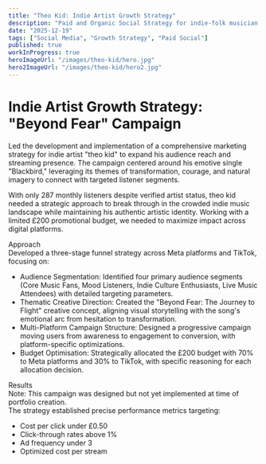 ```yaml
---
title: "Theo Kid: Indie Artist Growth Strategy"
description: "Paid and Organic Social Strategy for indie-folk musician Theo Kid"
date: "2025-12-19"
tags: ["Social Media", "Growth Strategy", "Paid Social"]
published: true
workInProgress: true
heroImageUrl: "/images/theo-kid/hero.jpg"
hero2ImageUrl: "/images/theo-kid/hero2.jpg"
---
```


# Indie Artist Growth Strategy: "Beyond Fear" Campaign

Led the development and implementation of a comprehensive marketing strategy for indie artist "theo kid" to expand his audience reach and streaming presence. The campaign centered around his emotive single "Blackbird," leveraging its themes of transformation, courage, and natural imagery to connect with targeted listener segments.

With only 287 monthly listeners despite verified artist status, theo kid needed a strategic approach to break through in the crowded indie music landscape while maintaining his authentic artistic identity. Working with a limited £200 promotional budget, we needed to maximize impact across digital platforms.

<FigmaEmbed url="https://embed.figma.com/slides/XXBPyftA6Qv9cNjMNzbzmS/Untitled?node-id=1-70&embed-host=share" />

Approach <br />
Developed a three-stage funnel strategy across Meta platforms and TikTok, focusing on:

- Audience Segmentation: Identified four primary audience segments (Core Music Fans, Mood Listeners, Indie Culture Enthusiasts, Live Music Attendees) with detailed targeting parameters.
- Thematic Creative Direction: Created the "Beyond Fear: The Journey to Flight" creative concept, aligning visual storytelling with the song's emotional arc from hesitation to transformation.
- Multi-Platform Campaign Structure: Designed a progressive campaign moving users from awareness to engagement to conversion, with platform-specific optimizations.
- Budget Optimisation: Strategically allocated the £200 budget with 70% to Meta platforms and 30% to TikTok, with specific reasoning for each allocation decision.

Results  <br />
Note: This campaign was designed but not yet implemented at time of portfolio creation. <br />
The strategy established precise performance metrics targeting:

- Cost per click under £0.50
- Click-through rates above 1%
- Ad frequency under 3
- Optimized cost per stream

